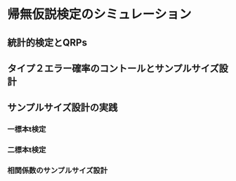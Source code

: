 # 帰無仮説検定のシミュレーション

## 統計的検定とQRPs
## タイプ２エラー確率のコントールとサンプルサイズ設計
## サンプルサイズ設計の実践
### 一標本t検定
### 二標本t検定
### 相関係数のサンプルサイズ設計

